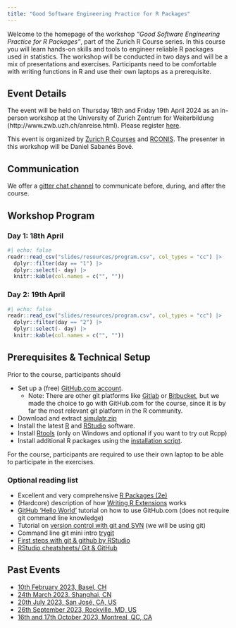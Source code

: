 ```yaml
---
title: "Good Software Engineering Practice for R Packages"
---
```


<!--
Creators (initial authors): 
- Daniel Sabanes Bove, https://github.com/danielinteractive/ and www.linkedin.com/in/danielsabanesbove/
- Friedrich Pahlke, https://github.com/fpahlke/ and www.linkedin.com/in/pahlke/
- Kevin Kunzmann, https://github.com/kkmann/ and https://www.linkedin.com/in/kevin-kunzmann-6486a11bb/
- Liming Li, https://github.com/clarkliming
- Joe Zhu, https://github.com/shajoezhu and http://www.linkedin.com/in/joe-zhu-464b5818
- Shuang Li, https://github.com/shuangli22
- Doug Kelkhoff, https://github.com/dgkf and https://www.linkedin.com/in/doug-kelkhoff/
- Philippe Boileau, https://github.com/philboileau and https://www.linkedin.com/in/philippe-boileau-773270205/
- Lukas A. Widmer, https://github.com/luwidmer and https://www.linkedin.com/in/lukas-widmer-37800b9b/
- Michael Mayer, https://www.linkedin.com/in/drmichaelmayer/

The current version was edited by
- Daniel Sabanes Bove, https://github.com/danielinteractive/ and www.linkedin.com/in/danielsabanesbove/

License: This work is licensed under the Creative Commons Attribution-ShareAlike 4.0 International License.
To view a copy of this license, visit http://creativecommons.org/licenses/by-sa/4.0/.
The source files are hosted at https://github.com/RCONIS/workshop-r-swe-zrh, which is forked from
the original version at https://github.com/openpharma/workshop-r-swe-mtl.

Important: To use this work you must provide the name of the creators (initial authors), a link to the material, a link to the license, and indicate if changes were made.
--> 

Welcome to the homepage of the workshop *"Good Software Engineering Practice for R Packages"*, part of the Zurich R Course series. In this course you will learn hands-on skills and tools to engineer reliable R packages used in statistics. The workshop will be conducted in two days and will be a mix of presentations and exercises. Participants need to be comfortable with writing functions in R and use their own laptops as a prerequisite.

## Event Details

The event will be held on Thursday 18th and Friday 19th April 2024 as an in-person workshop at the University of Zurich Zentrum for Weiterbildung (http://www.zwb.uzh.ch/anreise.html).
Please register [here](https://www.zhrcourses.uzh.ch/de/programm2024/sweng.html).

This event is organized by [Zurich R Courses](https://www.zhrcourses.uzh.ch/en.html) and [RCONIS](https://rconis.com/). The presenter in this workshop will be Daniel Sabanés Bové.

## Communication

We offer a [gitter chat channel](https://matrix.to/#/#workshop-r-swe_community:gitter.im) to communicate before, during, and after the course.

## Workshop Program

### Day 1: 18th April

```r
#| echo: false
readr::read_csv("slides/resources/program.csv", col_types = "cc") |>
  dplyr::filter(day == "1") |> 
  dplyr::select(- day) |> 
  knitr::kable(col.names = c("", ""))
```

### Day 2: 19th April

```r
#| echo: false
readr::read_csv("slides/resources/program.csv", col_types = "cc") |>
  dplyr::filter(day == "2") |>
  dplyr::select(- day) |> 
  knitr::kable(col.names = c("", ""))
```

## Prerequisites & Technical Setup

Prior to the course, participants should

-   Set up a (free) [GitHub.com account](https://github.com/join). 
    - Note: There are other git platforms like [Gitlab](https://about.gitlab.com/) or [Bitbucket](https://bitbucket.org/), but we made the choice to go with GitHub.com for the course, since it is by far the most relevant git platform in the R community.
-   Download and extract [simulatr.zip](slides/download/simulatr.zip)
-   Install the latest [R](https://www.r-project.org/) and [RStudio](https://posit.co/download/rstudio-desktop/) software.
-   Install [Rtools](https://cran.r-project.org/bin/windows/Rtools/rtools43/rtools.html) (only on Windows and optional if you want to try out Rcpp) 
-   Install additional R packages using the [installation script](examples/install.R).

For the course, participants are required to use their own laptop to be able to participate in the exercises.

### Optional reading list

-   Excellent and very comprehensive [R Packages (2e)](https://r-pkgs.org/)
-   (Hardcore) description of how [Writing R Extensions](https://cran.r-project.org/doc/manuals/R-exts.html) works
-   [GitHub 'Hello World'](https://docs.github.com/en/get-started/quickstart/hello-world) tutorial on how to use GitHub.com (does not require git command line knowledge)
-   Tutorial on [version control with git and SVN](https://support.posit.co/hc/en-us/articles/200532077-Version-Control-with-Git-and-SVN) (we will be using git)
-   Command line git mini intro [trygit](https://trygit.js.org/)
-   [First steps with git & github by RStudio](https://www.youtube.com/watch?v=jN6tvgt3GK8)
-   [RStudio cheatsheets/ Git & GitHub](https://github.com/rstudio/cheatsheets/blob/main/git-github.pdf)

## Past Events

- [10th February 2023, Basel, CH](https://kkmann.github.io/workshop-r-swe/)
- [24th March 2023, Shanghai, CN](https://openpharma.github.io/workshop-r-swe/)
- [20th July 2023, San José, CA, US](https://openpharma.github.io/workshop-r-swe-sf/)
- [26th September 2023, Rockville, MD, US](https://openpharma.github.io/workshop-r-swe-md/)
- [16th and 17th October 2023, Montreal, QC, CA](https://openpharma.github.io/workshop-r-swe-mtl/)
